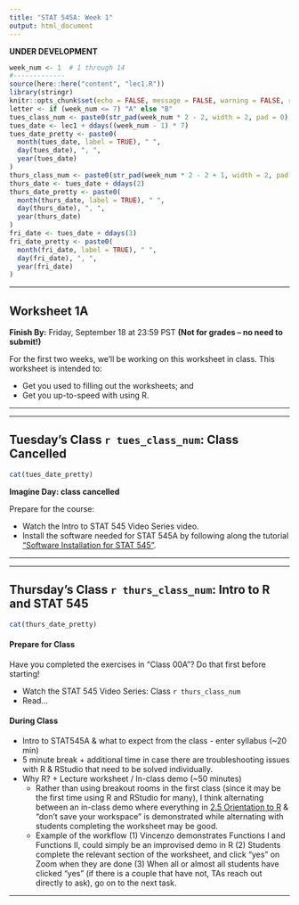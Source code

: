 ```yaml
---
title: "STAT 545A: Week 1"
output: html_document
---
```


**UNDER DEVELOPMENT**


```r
week_num <- 1  # 1 through 14
#-------------
source(here::here("content", "lec1.R"))
library(stringr)
knitr::opts_chunk$set(echo = FALSE, message = FALSE, warning = FALSE, results = "asis")
letter <- if (week_num <= 7) "A" else "B"
tues_class_num <- paste0(str_pad(week_num * 2 - 2, width = 2, pad = 0), letter)
tues_date <- lec1 + ddays((week_num - 1) * 7)
tues_date_pretty <- paste0(
  month(tues_date, label = TRUE), " ", 
  day(tues_date), ", ", 
  year(tues_date)
)
thurs_class_num <- paste0(str_pad(week_num * 2 - 2 + 1, width = 2, pad = 0), letter)
thurs_date <- tues_date + ddays(2)
thurs_date_pretty <- paste0(
  month(thurs_date, label = TRUE), " ", 
  day(thurs_date), ", ", 
  year(thurs_date)
)
fri_date <- tues_date + ddays(3)
fri_date_pretty <- paste0(
  month(fri_date, label = TRUE), " ", 
  day(fri_date), ", ", 
  year(fri_date)
)
```


-----

<!-- ******WORKSHEET****** -->

## Worksheet 1A

**Finish By:** Friday, September 18 at 23:59 PST **(Not for grades -- no need to submit!)**

For the first two weeks, we'll be working on this worksheet in class. This worksheet is intended to:

- Get you used to filling out the worksheets; and
- Get you up-to-speed with using R.

-----

----- 

<!-- ******TUESDAY'S CLASS****** -->

## Tuesday's Class `r tues_class_num`: Class Cancelled

```r
cat(tues_date_pretty)
```

**Imagine Day: class cancelled**

Prepare for the course:

+ Watch the Intro to STAT 545 Video Series video.
+ Install the software needed for STAT 545A by following along the tutorial ["Software Installation for STAT 545"](/software-stack).

-----

-----

<!-- ******THURSDAY'S CLASS****** -->

## Thursday's Class `r thurs_class_num`: Intro to R and STAT 545

```r
cat(thurs_date_pretty)
```

<!-- From today's class, students are anticipated to be able to: -->

<!-- - FILL_THIS_IN -->

#### Prepare for Class

Have you completed the exercises in "Class 00A"? Do that first before starting!

- Watch the STAT 545 Video Series: Class `r thurs_class_num`
- Read...

#### During Class

+ Intro to STAT545A & what to expect from the class - enter syllabus (~20 min)
+ 5 minute break + additional time in case there are troubleshooting issues with R & RStudio that need to be solved individually.
+ Why R? + Lecture worksheet / In-class demo (~50 minutes)
  + Rather than using breakout rooms in the first class (since it may be the first time using R and RStudio for many), I think alternating between an in-class demo where everything in [2.5 Orientation to R](https://stat545guidebook.netlify.app/introduction-to-r.html) & "don't save your workspace" is demonstrated while alternating with students completing the worksheet may be good. 
  + Example of the workflow (1) Vincenzo demonstrates Functions I and Functions II, could simply be an improvised demo in R (2) Students complete the relevant section of the worksheet, and click "yes" on Zoom when they are done (3) When all or almost all students have clicked "yes" (if there is a couple that have not, TAs reach out directly to ask), go on to the next task.

-----




